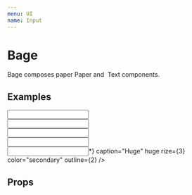 ```yaml
---
menu: UI
name: Input
---
```



# Bage

<span>
  Bage composes paper <Link to="/rkta/packages-ui-src-paper-paper">Paper</Link> and&nbsp;
  <Link to="/rkta/packages-ui-src-text-text">Text</Link> components.
</span>

## Examples

<Playground>
  <Input caption="Tiny" tiny outline={1} />
  <br />
  <Input caption="Small" small />
  <br />
  <Input caption="Normal" />
  <br />
  <Input caption="Big" big fancy fitAll color="error" />
  <br />
  <Input append={<Addon>*</Addon>} caption="Huge" huge rize={3} color="secondary" outline={2} />
</Playground>

## Props

<Props of={Input} />
